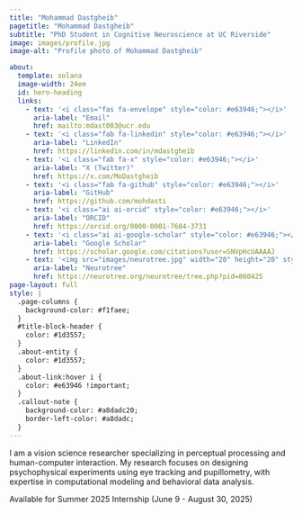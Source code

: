 ```yaml
---
title: "Mohammad Dastgheib"
pagetitle: "Mohammad Dastgheib"
subtitle: "PhD Student in Cognitive Neuroscience at UC Riverside"
image: images/profile.jpg
image-alt: "Profile photo of Mohammad Dastgheib"

about:
  template: solana
  image-width: 24em
  id: hero-heading
  links:
    - text: '<i class="fas fa-envelope" style="color: #e63946;"></i>'
      aria-label: "Email"
      href: mailto:mdast003@ucr.edu
    - text: '<i class="fab fa-linkedin" style="color: #e63946;"></i>'
      aria-label: "LinkedIn"
      href: https://linkedin.com/in/mdastgheib
    - text: '<i class="fab fa-x" style="color: #e63946;"></i>'
      aria-label: "X (Twitter)"
      href: https://x.com/MoDastgheib
    - text: '<i class="fab fa-github" style="color: #e63946;"></i>'
      aria-label: "GitHub"
      href: https://github.com/mohdasti
    - text: '<i class="ai ai-orcid" style="color: #e63946;"></i>'
      aria-label: "ORCID" 
      href: https://orcid.org/0000-0001-7684-3731
    - text: '<i class="ai ai-google-scholar" style="color: #e63946;"></i>'
      aria-label: "Google Scholar"
      href: https://scholar.google.com/citations?user=SNVpHcUAAAAJ
    - text: '<img src="images/neurotree.jpg" width="20" height="20" style="vertical-align: middle; margin-right: 5px;">'
      aria-label: "Neurotree"
      href: https://neurotree.org/neurotree/tree.php?pid=860425
page-layout: full
style: |
  .page-columns {
    background-color: #f1faee;
  }
  #title-block-header {
    color: #1d3557;
  }
  .about-entity {
    color: #1d3557;
  }
  .about-link:hover i {
    color: #e63946 !important;
  }
  .callout-note {
    background-color: #a8dadc20;
    border-left-color: #a8dadc;
  }
---
```


::: {#hero-heading}

I am a vision science researcher specializing in perceptual processing and human-computer interaction. My research focuses on designing psychophysical experiments using eye tracking and pupillometry, with expertise in computational modeling and behavioral data analysis.

<!--
[Learn more about my research &rarr;](/research){.about-links .subtitle}
-->

:::

::: callout-note
Available for Summer 2025 Internship (June 9 - August 30, 2025)
:::
